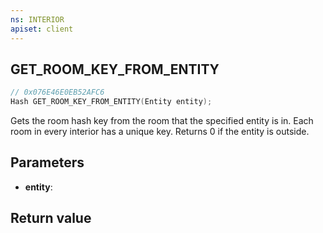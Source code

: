 ```yaml
---
ns: INTERIOR
apiset: client
---
```

## GET_ROOM_KEY_FROM_ENTITY

```c
// 0x076E46E0EB52AFC6
Hash GET_ROOM_KEY_FROM_ENTITY(Entity entity);
```

Gets the room hash key from the room that the specified entity is in. Each room in every interior has a unique key. Returns 0 if the entity is outside.

## Parameters
* **entity**:

## Return value